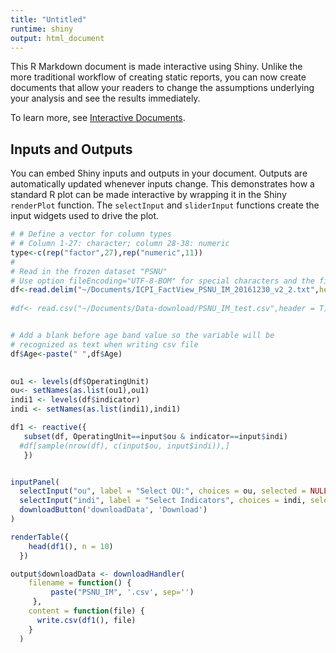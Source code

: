 ```yaml
---
title: "Untitled"
runtime: shiny
output: html_document
---
```


This R Markdown document is made interactive using Shiny. Unlike the more traditional workflow of creating static reports, you can now create documents that allow your readers to change the assumptions underlying your analysis and see the results immediately. 

To learn more, see [Interactive Documents](http://rmarkdown.rstudio.com/authoring_shiny.html).

## Inputs and Outputs

You can embed Shiny inputs and outputs in your document. Outputs are automatically updated whenever inputs change.  This demonstrates how a standard R plot can be made interactive by wrapping it in the Shiny `renderPlot` function. The `selectInput` and `sliderInput` functions create the input widgets used to drive the plot.

```r

# # Define a vector for column types
# # Column 1-27: character; column 28-38: numeric
type<-c(rep("factor",27),rep("numeric",11))
#  
# Read in the frozen dataset "PSNU"
# Use option fileEncoding="UTF-8-BOM" for special characters and the first column name problem
df<-read.delim("~/Documents/ICPI_FactView_PSNU_IM_20161230_v2_2.txt",header=T,colClasses=type,fill=T,fileEncoding="UTF-8-BOM")
 
#df<- read.csv("~/Documents/Data-download/PSNU_IM_test.csv",header = T)


# Add a blank before age band value so the variable will be
# recognized as text when writing csv file
df$Age<-paste(" ",df$Age)
 

ou1 <- levels(df$OperatingUnit)
ou<- setNames(as.list(ou1),ou1)
indi1 <- levels(df$indicator)
indi <- setNames(as.list(indi1),indi1)

df1 <- reactive({
   subset(df, OperatingUnit==input$ou & indicator==input$indi)  
  #df[sample(nrow(df), c(input$ou, input$indi)),]
   })


inputPanel(
  selectInput("ou", label = "Select OU:", choices = ou, selected = NULL, multiple = TRUE),
  selectInput("indi", label = "Select Indicators", choices = indi, selected = NULL, multiple = TRUE),
  downloadButton('downloadData', 'Download')
)

renderTable({
    head(df1(), n = 10)
  })

output$downloadData <- downloadHandler(
    filename = function() { 
		 paste("PSNU_IM", '.csv', sep='') 
	 },
    content = function(file) {
      write.csv(df1(), file)
    }
  )

```


